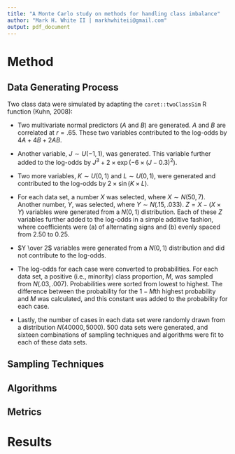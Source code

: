 ```yaml
---
title: "A Monte Carlo study on methods for handling class imbalance"
author: "Mark H. White II | markhwhiteii@gmail.com"
output: pdf_document
---
```


# Method

## Data Generating Process

Two class data were simulated by adapting the `caret::twoClassSim` R function (Kuhn, 2008):  

- Two multivariate normal predictors ($A$ and $B$) are generated. $A$ and $B$ are correlated at $r = .65$. These two variables contributed to the log-odds by $4A + 4B + 2AB$.  

- Another variable, $J \sim U(-1, 1)$, was generated. This variable further added to the log-odds by $J^3 + 2 \times \exp(-6 \times (J - 0.3)^2)$.  

- Two more variables, $K \sim U(0, 1)$ and $L \sim U(0, 1)$, were generated and contributed to the log-odds by $2 \times \sin(K \times L)$.  

- For each data set, a number $X$ was selected, where $X \sim N(50, 7)$. Another number, $Y$, was selected, where $Y \sim N(.15, .033)$. $Z = X - (X \times Y)$ variables were generated from a $N(0, 1)$ distribution. Each of these $Z$ variables further added to the log-odds in a simple additive fashion, where coefficients were (a) of alternating signs and (b) evenly spaced from $2.50$ to $0.25$.  

- $Y \over 2$ variables were generated from a $N(0, 1)$ distribution and did not contribute to the log-odds.  

- The log-odds for each case were converted to probabilities. For each data set, a positive (i.e., minority) class proportion, $M$, was sampled from $N(.03, .007)$. Probabilities were sorted from lowest to highest. The difference between the probability for the $1 - M$th highest probability and $M$ was calculated, and this constant was added to the probability for each case.  

- Lastly, the number of cases in each data set were randomly drawn from a distribution $N(40000, 5000)$.  500 data sets were generated, and sixteen combinations of sampling techniques and algorithms were fit to each of these data sets.  

## Sampling Techniques

## Algorithms

## Metrics



# Results


